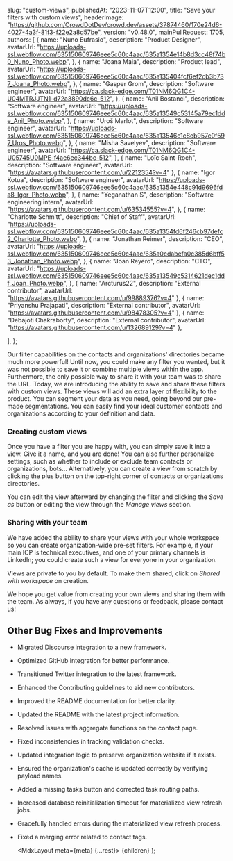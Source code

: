 
  slug: "custom-views",
  publishedAt: "2023-11-07T12:00",
  title: "Save your filters with custom views",
  headerImage:
    "https://github.com/CrowdDotDev/crowd.dev/assets/37874460/170e24d6-4027-4a3f-81f3-f22e2a8d57be",
  version: "v0.48.0",
  mainPullRequest: 1705,
  authors: [
    {
      name: "Nuno Eufrasio",
      description: "Product Designer",
      avatarUrl:
        "https://uploads-ssl.webflow.com/635150609746eee5c60c4aac/635a1354e14b8d3cc48f74b0_Nuno_Photo.webp",
    },
    {
      name: "Joana Maia",
      description: "Product lead",
      avatarUrl:
        "https://uploads-ssl.webflow.com/635150609746eee5c60c4aac/635a135404fcf6ef2cb3b737_Joana_Photo.webp",
    },
    {
      name: "Gasper Grom",
      description: "Software engineer",
      avatarUrl: "https://ca.slack-edge.com/T01NM6QG1C4-U04MTRJJTN1-d72a3890dc6c-512",
    },
    {
      name: "Anil Bostanci",
      description: "Software engineer",
      avatarUrl:
        "https://uploads-ssl.webflow.com/635150609746eee5c60c4aac/635a13549c53145a79ec1dde_Anil_Photo.webp",
    },
    {
      name: "Uroš Marlot",
      description: "Software engineer",
      avatarUrl:
        "https://uploads-ssl.webflow.com/635150609746eee5c60c4aac/635a13546c1c8eb957c0f597_Uros_Photo.webp",
    },
    {
      name: "Misha Savelyev",
      description: "Software engineer",
      avatarUrl: "https://ca.slack-edge.com/T01NM6QG1C4-U05745U0MPE-f4ae6ec344bc-512",
    },
    {
      name: "Loïc Saint-Roch",
      description: "Software engineer",
      avatarUrl: "https://avatars.githubusercontent.com/u/2212354?v=4"
    },
    {
      name: "Igor Kotua",
      description: "Software engineer",
      avatarUrl:
        "https://uploads-ssl.webflow.com/635150609746eee5c60c4aac/635a1354e448c91d9696fda8_Igor_Photo.webp",
    },
    {
      name: "Yeganathan S",
      description: "Software engineering intern",
      avatarUrl: "https://avatars.githubusercontent.com/u/63534555?v=4",
    },
    {
      name: "Charlotte Schmitt",
      description: "Chief of Staff",
      avatarUrl:
        "https://uploads-ssl.webflow.com/635150609746eee5c60c4aac/635a1354fd6f246cb97defc2_Charlotte_Photo.webp",
    },
    {
      name: "Jonathan Reimer",
      description: "CEO",
      avatarUrl:
        "https://uploads-ssl.webflow.com/635150609746eee5c60c4aac/635a0cdabefa0c385d6bff53_Jonathan_Photo.webp",
    },
    {
      name: "Joan Reyero",
      description: "CTO",
      avatarUrl:
        "https://uploads-ssl.webflow.com/635150609746eee5c60c4aac/635a13549c5314621dec1ddf_Joan_Photo.webp",
    },
    {
      name: "Arcturus22",
      description: "External contributor",
      avatarUrl: "https://avatars.githubusercontent.com/u/99889376?v=4"
    },
    {
      name: "Priyanshu Prajapati",
      description: "External contributor",
      avatarUrl: "https://avatars.githubusercontent.com/u/98478305?v=4"
    },
    {
      name: "Debajoti Chakraborty",
      description: "External contributor",
      avatarUrl: "https://avatars.githubusercontent.com/u/132689129?v=4"
    },

    
  ],
};

Our filter capabilities on the contacts and organizations' directories became much more powerful! Until now, you could make any filter you wanted, but it was not possible to save it or combine multiple views within the app.
Furthermore, the only possible way to share it with your team was to share the URL. Today, we are introducing the ability to save and share these filters with custom views. These views will add an extra layer of flexibility to the product. You can segment your data as you need, going beyond our pre-made segmentations.
You can easily find your ideal customer contacts and organizations according to your definition and data.

### Creating custom views

Once you have a filter you are happy with, you can simply save it into a view. Give it a name, and you are done! You can also further personalize settings, such as whether to include or exclude team contacts or organizations, bots… Alternatively, you can create a view from scratch by clicking the plus button on the top-right corner of contacts or organizations directories.

You can edit the view afterward by changing the filter and clicking the _Save as_ button or editing the view through the _Manage views_ section.


<CenteredImage
  src="https://github.com/CrowdDotDev/crowd.dev/assets/37874460/7169b052-b5bc-4e2d-b41d-7d3f42c34991"
  maxWidth="100%"
/>

### Sharing with your team

We have added the ability to share your views with your whole workspace so you can create organization-wide pre-set filters. For example, if your
main ICP is technical executives, and one of your primary channels is LinkedIn; you could create such a view for everyone in your organization.

Views are private to you by default. To make them shared, click on _Shared with workspace_ on creation.

We hope you get value from creating your own views and sharing them with the team. As always, if you have any questions or feedback, please contact us!


## Other Bug Fixes and Improvements

- Migrated Discourse integration to a new framework. <PullRequest number="1778"/>
- Optimized GitHub integration for better performance. <PullRequest number="1796"/>
- Transitioned Twitter integration to the latest framework. <PullRequest number="1744"/>
- Enhanced the Contributing guidelines to aid new contributors. <PullRequest number="1777"/>
- Improved the README documentation for better clarity. <PullRequest number="1718"/>
- Updated the README with the latest project information. <PullRequest number="1774"/>
- Resolved issues with aggregate functions on the contact page. <PullRequest number="1818"/>
- Fixed inconsistencies in tracking validation checks. <PullRequest number="1802"/>
- Updated integration logic to preserve organization website if it exists. <PullRequest number="1798"/>
- Ensured the organization's cache is updated correctly by verifying payload names. <PullRequest number="1792"/>
- Added a missing tasks button and corrected task routing paths. <PullRequest number="1794"/>
- Increased database reinitialization timeout for materialized view refresh jobs. <PullRequest number="1791"/>
- Gracefully handled errors during the materialized view refresh process. <PullRequest number="1787"/>
- Fixed a merging error related to contact tags. <PullRequest number="1784"/>


  <MdxLayout meta={meta} {...rest}>
    {children}
  </MdxLayout>
);
